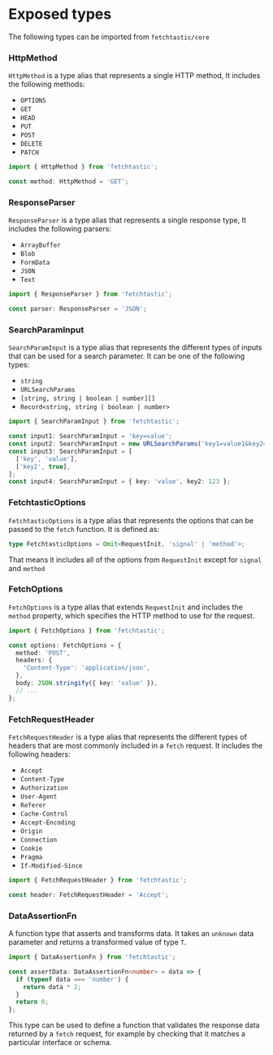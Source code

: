 # Exposed types

The following types can be imported from `fetchtastic/core`

### HttpMethod

`HttpMethod` is a type alias that represents a single HTTP method, It includes the following
methods:

- `OPTIONS`
- `GET`
- `HEAD`
- `PUT`
- `POST`
- `DELETE`
- `PATCH`

```typescript
import { HttpMethod } from 'fetchtastic';

const method: HttpMethod = 'GET';
```

### ResponseParser

`ResponseParser` is a type alias that represents a single response type, It includes the following
parsers:

- `ArrayBuffer`
- `Blob`
- `FormData`
- `JSON`
- `Text`

```typescript
import { ResponseParser } from 'fetchtastic';

const parser: ResponseParser = 'JSON';
```

### SearchParamInput

`SearchParamInput` is a type alias that represents the different types of inputs that can be used
for a search parameter. It can be one of the following types:

- `string`
- `URLSearchParams`
- `[string, string | boolean | number][]`
- `Record<string, string | boolean | number>`

```typescript
import { SearchParamInput } from 'fetchtastic';

const input1: SearchParamInput = 'key=value';
const input2: SearchParamInput = new URLSearchParams('key1=value1&key2=value2');
const input3: SearchParamInput = [
  ['key', 'value'],
  ['key2', true],
];
const input4: SearchParamInput = { key: 'value', key2: 123 };
```

### FetchtasticOptions

`FetchtasticOptions` is a type alias that represents the options that can be passed to the `fetch`
function. It is defined as:

```typescript
type FetchtasticOptions = Omit<RequestInit, 'signal' | 'method'>;
```

That means it includes all of the options from `RequestInit` except for `signal` and `method`

### FetchOptions

`FetchOptions` is a type alias that extends `RequestInit` and includes the `method` property, which
specifies the HTTP method to use for the request.

```typescript
import { FetchOptions } from 'fetchtastic';

const options: FetchOptions = {
  method: 'POST',
  headers: {
    'Content-Type': 'application/json',
  },
  body: JSON.stringify({ key: 'value' }),
  // ...
};
```

### FetchRequestHeader

`FetchRequestHeader` is a type alias that represents the different types of headers that are most
commonly included in a `fetch` request. It includes the following headers:

- `Accept`
- `Content-Type`
- `Authorization`
- `User-Agent`
- `Referer`
- `Cache-Control`
- `Accept-Encoding`
- `Origin`
- `Connection`
- `Cookie`
- `Pragma`
- `If-Modified-Since`

```typescript
import { FetchRequestHeader } from 'fetchtastic';

const header: FetchRequestHeader = 'Accept';
```

### DataAssertionFn

A function type that asserts and transforms data. It takes an `unknown` data parameter and returns a
transformed value of type `T`.

```typescript
import { DataAssertionFn } from 'fetchtastic';

const assertData: DataAssertionFn<number> = data => {
  if (typeof data === 'number') {
    return data * 2;
  }
  return 0;
};
```

This type can be used to define a function that validates the response data returned by a `fetch`
request, for example by checking that it matches a particular interface or schema.
